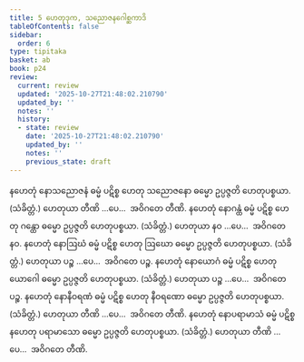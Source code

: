 ```yaml
---
title: 5 ဟေတုဒုက, သညောဇနဂေါစ္ဆကာဒိ
tableOfContents: false
sidebar:
  order: 6
type: tipitaka
basket: ab
book: p24
review:
  current: review
  updated: '2025-10-27T21:48:02.210790'
  updated_by: ''
  notes: ''
  history:
  - state: review
    date: '2025-10-27T21:48:02.210790'
    updated_by: ''
    notes: ''
    previous_state: draft
---
```



<ReviewStatus review={frontmatter.review} showDetails={true} />

<HypothesisAnnotation frontmatter={frontmatter} />

<DynamicBreadcrumb />

<Division number="20" book="p24" e="ch" v="40" p="429">

<Paragraph number="48" book="p24">
နဟေတုံ နောသညောဇနံ ဓမ္မံ ပဋိစ္စ ဟေတု သညောဇနော ဓမ္မော ဥပ္ပဇ္ဇတိ ဟေတုပစ္စယာ. (သံခိတ္တံ.)
</Paragraph>

<Paragraph number="49" book="p24">
ဟေတုယာ တီဏိ …ပေ…  အဝိဂတေ တီဏိ.
</Paragraph>

</Division>
<Division number="21" book="p24" e="ch" v="40" p="429">

<Paragraph number="50" book="p24">
နဟေတုံ နောဂန္ထံ ဓမ္မံ ပဋိစ္စ ဟေတု ဂန္ထော ဓမ္မော ဥပ္ပဇ္ဇတိ ဟေတုပစ္စယာ. (သံခိတ္တံ.)
</Paragraph>

<Paragraph number="51" book="p24">
ဟေတုယာ နဝ …ပေ…  အဝိဂတေ နဝ.
</Paragraph>

</Division>
<Division number="22" book="p24" e="ch" v="40" p="429">

<Paragraph number="52" book="p24">
နဟေတုံ နောဩဃံ ဓမ္မံ ပဋိစ္စ ဟေတု ဩဃော ဓမ္မော ဥပ္ပဇ္ဇတိ ဟေတုပစ္စယာ. (သံခိတ္တံ.)
</Paragraph>

<Paragraph number="53" book="p24">
ဟေတုယာ ပဉ္စ …ပေ…  အဝိဂတေ ပဉ္စ.
</Paragraph>

</Division>
<Division number="23" book="p24" e="ch" v="40" p="429">

<Paragraph number="54" book="p24">
နဟေတုံ နောယောဂံ ဓမ္မံ ပဋိစ္စ ဟေတု ယောဂေါ ဓမ္မော ဥပ္ပဇ္ဇတိ ဟေတုပစ္စယာ. (သံခိတ္တံ.)
</Paragraph>

<Paragraph number="55" book="p24">
ဟေတုယာ ပဉ္စ …ပေ…  အဝိဂတေ ပဉ္စ.
</Paragraph>

</Division>
<Division number="24" book="p24" e="ch" v="40" p="429">

<Paragraph number="56" book="p24">
နဟေတုံ နောနီဝရဏံ ဓမ္မံ ပဋိစ္စ ဟေတု နီဝရဏော ဓမ္မော ဥပ္ပဇ္ဇတိ ဟေတုပစ္စယာ. (သံခိတ္တံ.)
</Paragraph>

<Paragraph number="57" book="p24">
ဟေတုယာ တီဏိ …ပေ…  အဝိဂတေ တီဏိ.
</Paragraph>

</Division>
<Division number="25" book="p24" e="ch" v="40" p="429">

<Paragraph number="58" book="p24">
နဟေတုံ နောပရာမာသံ ဓမ္မံ ပဋိစ္စ နဟေတု ပရာမာသော ဓမ္မော ဥပ္ပဇ္ဇတိ ဟေတုပစ္စယာ. (သံခိတ္တံ.)
</Paragraph>

<Paragraph number="59" book="p24">
ဟေတုယာ တီဏိ …ပေ…  အဝိဂတေ တီဏိ.
</Paragraph>
</Division>